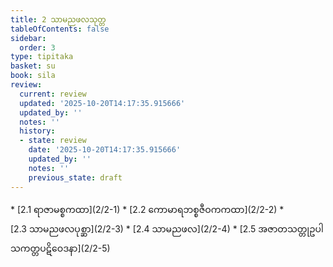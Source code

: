 ```yaml
---
title: 2 သာမညဖလသုတ္တ
tableOfContents: false
sidebar:
  order: 3
type: tipitaka
basket: su
book: sila
review:
  current: review
  updated: '2025-10-20T14:17:35.915666'
  updated_by: ''
  notes: ''
  history:
  - state: review
    date: '2025-10-20T14:17:35.915666'
    updated_by: ''
    notes: ''
    previous_state: draft
---
```



<DynamicBreadcrumb />


<ReviewStatus review={frontmatter.review} showDetails={true} />

<HypothesisAnnotation frontmatter={frontmatter} />



<TableOfContents book="sila" section="2">
* [2.1 ရာဇာမစ္စကထာ](2/2-1)
* [2.2 ကောမာရဘစ္စဇီဝကကထာ](2/2-2)
* [2.3 သာမညဖလပုစ္ဆာ](2/2-3)
* [2.4 သာမညဖလ](2/2-4)
* [2.5 အဇာတသတ္တုဥပါသကတ္တပဋိဝေဒနာ](2/2-5)
</TableOfContents>